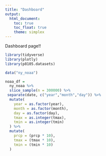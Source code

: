 ```yaml
---
title: "Dashboard"
output: 
  html_document:
    toc: true
    toc_float: true
    theme: simplex
---
```




Dashboard page!!

```r
library(tidyverse)
library(plotly)
library(p8105.datasets)
```

```r
data("ny_noaa")
```


```r
noaa_df =
  ny_noaa %>% 
  slice_sample(n = 300000) %>% 
 separate(date, c("year","month","day")) %>% 
  mutate(
    year = as.factor(year),
    month = as.factor(month),
    day = as.factor(day),
    tmax = as.integer(tmax),
    tmin = as.integer(tmin)
  ) %>% 
  mutate(
    prcp = (prcp * 10),
    tmax = (tmax * 10),
    tmin = (tmin * 10)
  )
  
```


